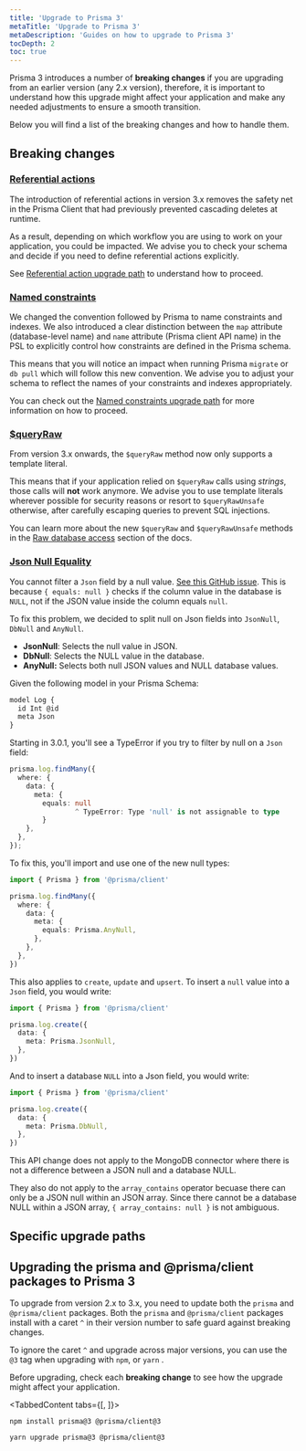 ```yaml
---
title: 'Upgrade to Prisma 3'
metaTitle: 'Upgrade to Prisma 3'
metaDescription: 'Guides on how to upgrade to Prisma 3'
tocDepth: 2
toc: true
---
```


<TopBlock>

Prisma 3 introduces a number of **breaking changes** if you are upgrading from an earlier version (any 2.x version), therefore, it is important to understand how this upgrade might affect your application and make any needed adjustments to ensure a smooth transition.

Below you will find a list of the breaking changes and how to handle them.

</TopBlock>

## Breaking changes

### [Referential actions](/concepts/components/prisma-schema/relations/referential-actions)

The introduction of referential actions in version 3.x removes the safety net in the Prisma Client that had previously prevented cascading deletes at runtime.

As a result, depending on which workflow you are using to work on your application, you could be impacted. We advise you to check your schema and decide if you need to define referential actions explicitly.

See [Referential action upgrade path](./referential-actions) to understand how to proceed.

### [Named constraints](/concepts/components/prisma-schema/names-in-underlying-database)

We changed the convention followed by Prisma to name constraints and indexes. We also introduced a clear distinction between the `map` attribute (database-level name) and `name` attribute (Prisma client API name) in the PSL to explicitly control how constraints are defined in the Prisma schema.

This means that you will notice an impact when running Prisma `migrate` or `db pull` which will follow this new convention. We advise you to adjust your schema to reflect the names of your constraints and indexes appropriately.

You can check out the [Named constraints upgrade path](./named-constraints) for more information on how to proceed.

### [$queryRaw](/concepts/components/prisma-client/raw-database-access)

From version 3.x onwards, the `$queryRaw` method now only supports a template literal.

This means that if your application relied on `$queryRaw` calls using _strings_, those calls will **not** work anymore. We advise you to use template literals wherever possible for security reasons or resort to `$queryRawUnsafe` otherwise, after carefully escaping queries to prevent SQL injections.

You can learn more about the new `$queryRaw` and `$queryRawUnsafe` methods in the [Raw database access](/concepts/components/prisma-client/raw-database-access) section of the docs.

### [Json Null Equality](/concepts/components/prisma-client/working-with-fields/working-with-json-fields#filtering-by-null-values)

You cannot filter a `Json` field by a null value. [See this GitHub issue](https://github.com/prisma/prisma/issues/8399).
This is because `{ equals: null }` checks if the column value in the database is `NULL`, not if the JSON value inside the column equals `null`.

To fix this problem, we decided to split null on Json fields into `JsonNull`, `DbNull` and `AnyNull`.

- **JsonNull**: Selects the null value in JSON.
- **DbNull**: Selects the NULL value in the database.
- **AnyNull:** Selects both null JSON values and NULL database values.

Given the following model in your Prisma Schema:

```ts copy
model Log {
  id Int @id
  meta Json
}
```

Starting in 3.0.1, you'll see a TypeError if you try to filter by null on a `Json` field:

```ts copy
prisma.log.findMany({
  where: {
    data: {
      meta: {
        equals: null
                ^ TypeError: Type 'null' is not assignable to type
        }
    },
  },
});
```

To fix this, you'll import and use one of the new null types:

```ts highlight=7;normal copy
import { Prisma } from '@prisma/client'

prisma.log.findMany({
  where: {
    data: {
      meta: {
        equals: Prisma.AnyNull,
      },
    },
  },
})
```

This also applies to `create`, `update` and `upsert`. To insert a `null` value
into a `Json` field, you would write:

```ts highlight=5;normal copy
import { Prisma } from '@prisma/client'

prisma.log.create({
  data: {
    meta: Prisma.JsonNull,
  },
})
```

And to insert a database `NULL` into a Json field, you would write:

```ts highlight=5;normal copy
import { Prisma } from '@prisma/client'

prisma.log.create({
  data: {
    meta: Prisma.DbNull,
  },
})
```

<Admonition type="warning">

This API change does not apply to the MongoDB connector where there is not a difference between a JSON null and a database NULL.

They also do not apply to the `array_contains` operator becuase there can only be a JSON null within an JSON array. Since there cannot be a database NULL within a JSON array, `{ array_contains: null }` is not ambiguous.

</Admonition>

## Specific upgrade paths

<Subsections />

## Upgrading the <inlinecode>prisma</inlinecode> and <inlinecode>@prisma/client</inlinecode> packages to Prisma 3

To upgrade from version 2.x to 3.x, you need to update both the `prisma` and `@prisma/client` packages. Both the `prisma` and `@prisma/client` packages install with a caret `^` in their version number to safe guard against breaking changes.

To ignore the caret `^` and upgrade across major versions, you can use the `@3` tag when upgrading with `npm`, or `yarn` .

<Admonition type="alert">

Before upgrading, check each **breaking change** to see how the upgrade might affect your application.

</Admonition>

<TabbedContent tabs={[<FileWithIcon text="npm" icon="file"/>, <FileWithIcon text="yarn" icon="file"/>]}>

<tab>

```terminal copy
npm install prisma@3 @prisma/client@3
```

</tab>

<tab>

```terminal copy
yarn upgrade prisma@3 @prisma/client@3
```

</tab>

</TabbedContent>
